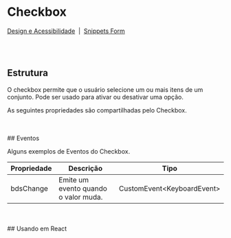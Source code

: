 
# Checkbox

[Design e Acessibilidade](https://www.figma.com/design/2bBnJVKkG09JPWCFBIcD1y/%5BDS%5D-Components?m=auto&node-id=142-4193&t=TyXNmrAZbhl7DmWw-1)
&nbsp;|&nbsp;
[Snippets Form](https://takenet.github.io/blip-ds/?path=/docs/snippets-form--vis%C3%A3o-geral)

<br></br>
## Estrutura

O checkbox permite que o usuário selecione um ou mais itens de um conjunto. Pode ser usado para ativar ou desativar uma opção.

<Canvas of={CheckboxStories.Properties}></Canvas>

<Meta isTemplate />

As seguintes propriedades são compartilhadas pelo Checkbox.

<Controls />
<br></br>
## Eventos

Alguns exemplos de Eventos do Checkbox.
<table>
  <thead>
    <tr>
      <th>Propriedade</th>
      <th>Descrição</th>
      <th>Tipo</th>
    </tr>
  </thead>
  <tbody>
    <tr>
      <td>bdsChange</td>
      <td>Emite um evento quando o valor muda.</td>
      <td>CustomEvent&lt;KeyboardEvent&gt;</td>
    </tr>
  </tbody>
</table>


<Source of={CheckboxStories.Events} />
<br></br>
## Usando em React

<Source of={CheckboxStories.FrameworkReact} />
